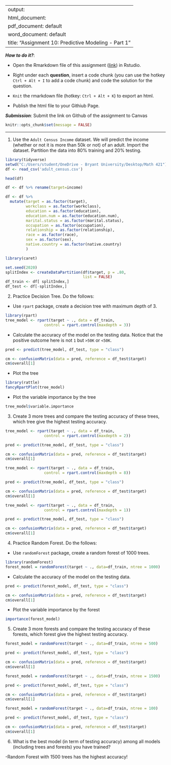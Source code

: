 
---
output: 
  html_document:
  pdf_document: default
  word_document: default
title: "Assignment 10: Predictive Modeling - Part 1"
---

***How to do it?***: 

- Open the Rmarkdown file of this assignment ([link](assignment10.Rmd)) in Rstudio. 

- Right under each **question**, insert  a code chunk (you can use the hotkey `Ctrl + Alt + I` to add a code chunk) and code the solution for the question. 

- `Knit` the rmarkdown file (hotkey: `Ctrl + Alt + K`) to export an html.  

-  Publish the html file to your Githiub Page. 

***Submission***: Submit the link on Github of the assignment to Canvas

```{r setup, include=FALSE}
knitr::opts_chunk$set(message = FALSE)
```


-------

1. Use the `Adult Census Income` dataset.  We will predict the income (whether or not it is more than 50k or not) of an adult. Import the dataset.  Partition the data into 80% training and 20% testing.  
```{r}
library(tidyverse)
setwd("C:/Users/student/OneDrive - Bryant University/Desktop/Math 421")
df <- read_csv('adult_census.csv')

head(df)
```

```{r}
df <- df %>% rename(target=income)
```

```{r}
df <- df %>% 
  mutate(target = as.factor(target),
         workclass = as.factor(workclass),
         education = as.factor(education),
         education.num = as.factor(education.num),
         marital.status = as.factor(marital.status),
         occupation = as.factor(occupation),
         relationship = as.factor(relationship),
         race = as.factor(race),
         sex = as.factor(sex),
         native.country = as.factor(native.country)
         )
```

```{r}
library(caret)

set.seed(2020)
splitIndex <- createDataPartition(df$target, p = .80, 
                                  list = FALSE)
df_train <- df[ splitIndex,]
df_test <- df[-splitIndex,]
```

2. Practice Decision Tree.  Do the follows:

  - Use `rpart` package, create a decision tree with maximum depth of 3. 
```{r}
library(rpart)
tree_model <- rpart(target ~ ., data = df_train,
                 control = rpart.control(maxdepth = 3))
```
  
  - Calculate the accuracy of the model on the testing data. Notice that the positive outcome here is not `1` but `>50K` or `<50K`. 
```{r}
pred <- predict(tree_model, df_test, type = "class")

cm <- confusionMatrix(data = pred, reference = df_test$target)
cm$overall[1]
```
  
  - Plot the tree
```{r}
library(rattle)
fancyRpartPlot(tree_model)
```
  
  - Plot the variable importance by the tree
```{r}
tree_model$variable.importance
```
  
3. Create 3 more trees and compare the testing accuracy of these trees, which tree give the highest testing accuracy.
```{r}
tree_model <- rpart(target ~ ., data = df_train,
                 control = rpart.control(maxdepth = 2))
```
```{r}
pred <- predict(tree_model, df_test, type = "class")

cm <- confusionMatrix(data = pred, reference = df_test$target)
cm$overall[1]
```

```{r}
tree_model <- rpart(target ~ ., data = df_train,
                 control = rpart.control(maxdepth = 8))
```
```{r}
pred <- predict(tree_model, df_test, type = "class")

cm <- confusionMatrix(data = pred, reference = df_test$target)
cm$overall[1]
```

```{r}
tree_model <- rpart(target ~ ., data = df_train,
                 control = rpart.control(maxdepth = 1))
```

```{r}
pred <- predict(tree_model, df_test, type = "class")

cm <- confusionMatrix(data = pred, reference = df_test$target)
cm$overall[1]
```

4. Practice Random Forest.  Do the follows: 

  - Use `randomForest` package, create a random forest of 1000 trees. 
```{r}
library(randomForest)
forest_model = randomForest(target ~ ., data=df_train, ntree = 1000)
```
  
  - Calculate the accuracy of the model on the testing data. 
```{r}
pred <- predict(forest_model, df_test, type = "class")

cm <- confusionMatrix(data = pred, reference = df_test$target)
cm$overall[1]
```

  - Plot the variable importance by the forest
```{r}
importance(forest_model)
```

5. Create 3 more forests and compare the testing accuracy of these forests, which forest give the highest testing accuracy.
```{r}
forest_model = randomForest(target ~ ., data=df_train, ntree = 500)
```
```{r}
pred <- predict(forest_model, df_test, type = "class")

cm <- confusionMatrix(data = pred, reference = df_test$target)
cm$overall[1]
```

```{r}
forest_model = randomForest(target ~ ., data=df_train, ntree = 1500)
```
```{r}
pred <- predict(forest_model, df_test, type = "class")

cm <- confusionMatrix(data = pred, reference = df_test$target)
cm$overall[1]
```

```{r}
forest_model = randomForest(target ~ ., data=df_train, ntree = 100)
```
```{r}
pred <- predict(forest_model, df_test, type = "class")

cm <- confusionMatrix(data = pred, reference = df_test$target)
cm$overall[1]
```

6. What is the best model (in term of testing accuracy) among all models (including trees and forests) you have trained?

-Random Forest with 1500 trees has the highest accuracy!
